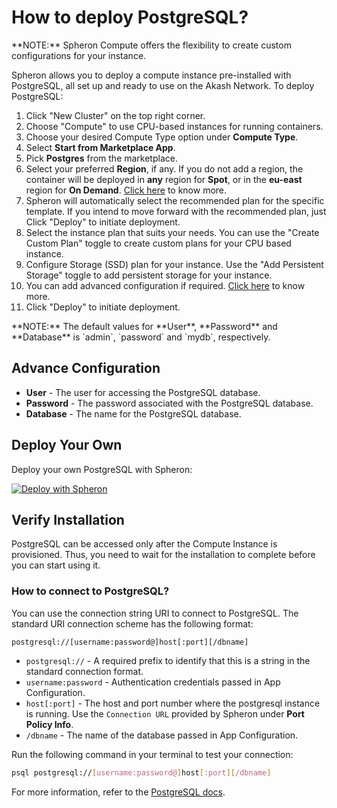 
# How to deploy PostgreSQL?

<VideoPlayer embedId="6zKjyOFzafY" />

<Callout type="info">
  **NOTE:** Spheron Compute offers the flexibility to create custom
  configurations for your instance.
</Callout>

Spheron allows you to deploy a compute instance pre-installed with PostgreSQL, all set up and ready to use on the Akash Network.
To deploy PostgreSQL:

1. Click "New Cluster" on the top right corner.
2. Choose "Compute" to use CPU-based instances for running containers.
3. Choose your desired Compute Type option under **Compute Type**.
4. Select **Start from Marketplace App**.
5. Pick **Postgres** from the marketplace.
6. Select your preferred **Region**, if any. If you do not add a region, the container will be deployed in **any** region for **Spot**, or in the **eu-east** region for **On Demand**. [Click here](/compute/cluster/#region) to know more.
7. Spheron will automatically select the recommended plan for the specific template. If you intend to move forward with the recommended plan, just Click "Deploy" to initiate deployment.
8. Select the instance plan that suits your needs. You can use the "Create Custom Plan" toggle to create custom plans for your CPU based instance.
9. Configure Storage (SSD) plan for your instance. Use the "Add Persistent Storage" toggle to add persistent storage for your instance.
10. You can add advanced configuration if required. [Click here](/compute/cluster/#advance-configuration-1) to know more.
11. Click "Deploy" to initiate deployment.

<Callout type="info">
  **NOTE:** The default values for **User**, **Password** and **Database** is
  `admin`, `password` and `mydb`, respectively.
</Callout>

## Advance Configuration

- **User** - The user for accessing the PostgreSQL database.
- **Password** - The password associated with the PostgreSQL database.
- **Database** - The name for the PostgreSQL database.

## Deploy Your Own

Deploy your own PostgreSQL with Spheron:

[![Deploy with Spheron](https://bafybeihxqi3jlv6cy2ogh6jjljinntisolbspxcrbgykyv6e5xyzujl3aa.ipfs.sphn.link/spheron-deploy.svg)](https://app.spheron.network/#/compute/marketplace?template=Postgres)

## Verify Installation

PostgreSQL can be accessed only after the Compute Instance is provisioned.
Thus, you need to wait for the installation to complete before you can start using it.

### How to connect to PostgreSQL?

You can use the connection string URI to connect to PostgreSQL.
The standard URI connection scheme has the following format:

```
postgresql://[username:password@]host[:port][/dbname]
```

- `postgresql://` - A required prefix to identify that this is a string in the standard connection format.
- `username:password` - Authentication credentials passed in App Configuration.
- `host[:port]` - The host and port number where the postgresql instance is running. Use the `Connection URL` provided by Spheron under **Port Policy Info**.
- `/dbname` - The name of the database passed in App Configuration.

Run the following command in your terminal to test your connection:

```sh
psql postgresql://[username:password@]host[:port][/dbname]
```

For more information, refer to the [PostgreSQL docs](https://www.postgresql.org/docs/current/app-psql.html).

<Navigation name="Deploy PostgreSQL" />
